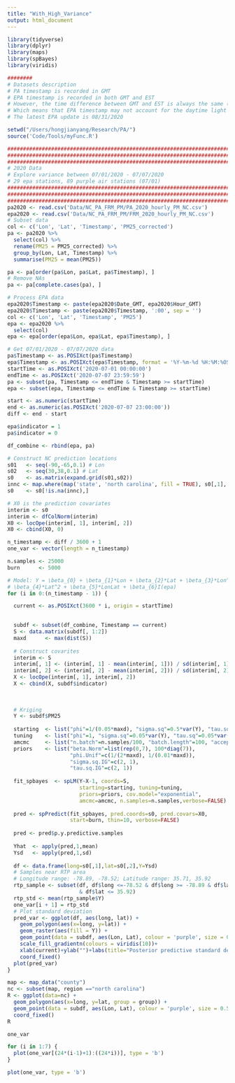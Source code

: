 ```yaml
---
title: "With_High_Variance"
output: html_document
---
```


```r
library(tidyverse)
library(dplyr)
library(maps)
library(spBayes)
library(viridis)

########
# Datasets description
# PA timestamp is recorded in GMT
# EPA timestamp is recorded in both GMT and EST
# However, the time difference between GMT and EST is always the same (5 hr)
# Which means that EPA timestamp may not account for the daytime light saving
# The latest EPA update is 08/31/2020

setwd("/Users/hongjianyang/Research/PA/")
source('Code/Tools/myFunc.R')

###########################################################################
###########################################################################
###########################################################################
# 2020 Data
# Explore variance between 07/01/2020 - 07/07/2020
# 29 epa stations, 89 purple air stations (07/01)
###########################################################################
###########################################################################
###########################################################################
pa2020 <- read.csv('Data/NC_PA_FRM_PM/PA_2020_hourly_PM_NC.csv')
epa2020 <- read.csv('Data/NC_PA_FRM_PM/FRM_2020_hourly_PM_NC.csv')
# Subset data
col <- c('Lon', 'Lat', 'Timestamp', 'PM25_corrected')
pa <- pa2020 %>%
  select(col) %>%
  rename(PM25 = PM25_corrected) %>%
  group_by(Lon, Lat, Timestamp) %>%
  summarise(PM25 = mean(PM25))

pa <- pa[order(pa$Lon, pa$Lat, pa$Timestamp), ]
# Remove NAs
pa <- pa[complete.cases(pa), ]

# Process EPA data
epa2020$Timestamp <- paste(epa2020$Date_GMT, epa2020$Hour_GMT)
epa2020$Timestamp <- paste(epa2020$Timestamp, ':00', sep = '')
col <- c('Lon', 'Lat', 'Timestamp', 'PM25')
epa <- epa2020 %>% 
  select(col)
epa <- epa[order(epa$Lon, epa$Lat, epa$Timestamp), ]

# Get 07/01/2020 - 07/07/2020 data
pa$Timestamp <- as.POSIXct(pa$Timestamp)
epa$Timestamp <- as.POSIXct(epa$Timestamp, format = '%Y-%m-%d %H:%M:%OS')
startTime <- as.POSIXct('2020-07-01 00:00:00')
endTime <- as.POSIXct('2020-07-07 23:59:59')
pa <- subset(pa, Timestamp <= endTime & Timestamp >= startTime)
epa <- subset(epa, Timestamp <= endTime & Timestamp >= startTime)

start <- as.numeric(startTime)
end <- as.numeric(as.POSIXct('2020-07-07 23:00:00'))
diff <- end - start

epa$indicator = 1
pa$indicator = 0

df_combine <- rbind(epa, pa)

# Construct NC prediction locations
s01   <- seq(-90,-65,0.1) # Lon
s02   <- seq(30,38,0.1) # Lat
s0    <- as.matrix(expand.grid(s01,s02))
innc <- map.where(map('state', 'north carolina', fill = TRUE), s0[,1], s0[,2])
s0    <- s0[!is.na(innc),]

# X0 is the prediction covariates
interim <- s0
interim <- dfColNorm(interim)
X0 <- locOpe(interim[, 1], interim[, 2])
X0 <- cbind(X0, 0)

n_timestamp <- diff / 3600 + 1
one_var <- vector(length = n_timestamp)

n.samples <- 25000
burn      <- 5000

# Model: Y = \beta_{0} + \beta_{1}*Lon + \beta_{2}*Lat + \beta_{3}*Lon^2 + 
# \beta_{4}*Lat^2 + \beta_{5}*LonLat + \beta_{6}I(epa)
for (i in 0:(n_timestamp - 1)) {

  current <- as.POSIXct(3600 * i, origin = startTime)

  
  subdf <- subset(df_combine, Timestamp == current)
  S <- data.matrix(subdf[, 1:2])
  maxd      <- max(dist(S))
  
  # Construct covarites
  interim <- S
  interim[, 1] <- (interim[, 1] - mean(interim[, 1])) / sd(interim[, 1])
  interim[, 2] <- (interim[, 2] - mean(interim[, 2])) / sd(interim[, 2])
  X <- locOpe(interim[, 1], interim[, 2])
  X <- cbind(X, subdf$indicator)
  
  
  
  # Kriging
  Y <- subdf$PM25
  
  starting  <- list("phi"=1/(0.05*maxd), "sigma.sq"=0.5*var(Y), "tau.sq"=0.5*var(Y))
  tuning    <- list("phi"=1, "sigma.sq"=0.05*var(Y), "tau.sq"=0.05*var(Y))
  amcmc     <- list("n.batch"=n.samples/100, "batch.length"=100, "accept.rate"=0.43)
  priors    <- list("beta.Norm"=list(rep(0,7), 100*diag(7)),
                    "phi.Unif"=c(1/(2*maxd), 1/(0.01*maxd)),
                    "sigma.sq.IG"=c(2, 1),
                    "tau.sq.IG"=c(2, 1))
  
  fit_spbayes  <- spLM(Y~X-1, coords=S,
                       starting=starting, tuning=tuning, 
                       priors=priors, cov.model="exponential",
                       amcmc=amcmc, n.samples=n.samples,verbose=FALSE)
  
  pred <- spPredict(fit_spbayes, pred.coords=s0, pred.covars=X0, 
                    start=burn, thin=10, verbose=FALSE)
  
  pred <- pred$p.y.predictive.samples
  
  Yhat  <- apply(pred,1,mean)
  Ysd   <- apply(pred,1,sd)
  
  df <- data.frame(long=s0[,1],lat=s0[,2],Y=Ysd)
  # Samples near RTP area
  # Longitude range: -78.89, -78.52; Latitude range: 35.71, 35.92
  rtp_sample <- subset(df, df$long <=-78.52 & df$long >= -78.89 & df$lat >= 35.71
                       & df$lat <= 35.92)
  rtp_std <- mean(rtp_sample$Y)
  one_var[i + 1] = rtp_std
  # Plot standard deviation
  pred_var <- ggplot(df, aes(long, lat)) +
    geom_polygon(aes(x=long, y=lat)) +
    geom_raster(aes(fill = Y)) +
    geom_point(data = subdf, aes(Lon, Lat), colour = 'purple', size = 0.5) +
    scale_fill_gradientn(colours = viridis(10))+
    xlab(current)+ylab("")+labs(title="Posterior predictive standard deviation")+
    coord_fixed()
  plot(pred_var)
}

map <- map_data("county")
nc <- subset(map, region =="north carolina")
R <- ggplot(data=nc) + 
  geom_polygon(aes(x=long, y=lat, group = group)) +
  geom_point(data = subdf, aes(Lon, Lat), colour = 'purple', size = 0.5) +
  coord_fixed()
R

one_var

for (i in 1:7) {
  plot(one_var[(24*(i-1)+1):((24*i))], type = 'b')
}

plot(one_var, type = 'b')

```
